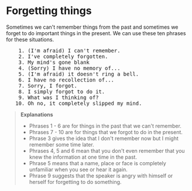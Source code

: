 # Forgetting things

Sometimes we can't remember things from the past and sometimes we forget to do important things in the present. We can use these ten phrases for these situations.

<pre className="text-xl font-semibold font-sans leading-3">
    1. (I'm afraid) I can't remember.
    2. I've completely forgotten.
    3. My mind's gone blank
    4. (Sorry) I have no memory of...
    5. (I'm afraid) it doesn't ring a bell.
    6. I have no recollection of...
    7. Sorry, I forgot.
    8. I simply forgot to do it.
    9. What was I thinking of?
   10. Oh no, it completely slipped my mind.
</pre>

> __Explanations__
> - Phrases 1 - 6 are for things in the past that we can't remember.
> - Phrases 7 - 10 are for things that we forgot to do in the present.
> - Phrase 3 gives the idea that I don't remember now but I might remember some time later.
> - Phrases 4, 5 and 6 mean that you don't even remember that you knew the information at one time in the past.
> - Phrase 5 means that a name, place or face is completely unfamiliar when you see or hear it again.
> - Phrase 9 suggests that the speaker is angry with himself or herself for forgetting to do something.
